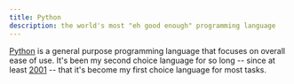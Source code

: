 ```yaml
---
title: Python
description: the world's most "eh good enough" programming language
---
```


[Python][python] is a general purpose programming language that focuses on overall ease of use.
It's been my second choice language for so long -- since at least [2001][babysteps] -- that it's become my first choice language for most tasks.

[python]: https://python.org
[babysteps]: /post/2001/01/python-babysteps-tutorial/
